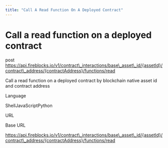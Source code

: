 ```yaml
---
title: "Call A Read Function On A Deployed Contract"
---
```

  
  # Call a read function on a deployed contract

post https://api.fireblocks.io/v1/contract\_interactions/base\_asset\_id/{assetId}/contract\_address/{contractAddress}/functions/read

Call a read function on a deployed contract by blockchain native asset id and contract address

Language

ShellJavaScriptPython

URL

Base URL

https://api.fireblocks.io/v1/contract\_interactions/base\_asset\_id/{assetId}/contract\_address/{contractAddress}/functions/read